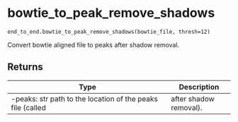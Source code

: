# bowtie_to_peak_remove_shadows { #rendseq.end_to_end.bowtie_to_peak_remove_shadows }

`end_to_end.bowtie_to_peak_remove_shadows(bowtie_file, thresh=12)`

Convert bowtie aligned file to peaks after shadow removal.

## Returns

| Type                                                       | Description            |
|------------------------------------------------------------|------------------------|
| -peaks: str path to the location of the peaks file (called | after shadow removal). |